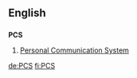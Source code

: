 ==English==

==={{abbreviation}}===
'''PCS'''

# [[Personal Communication System]]

[[de:PCS]]
[[fi:PCS]]